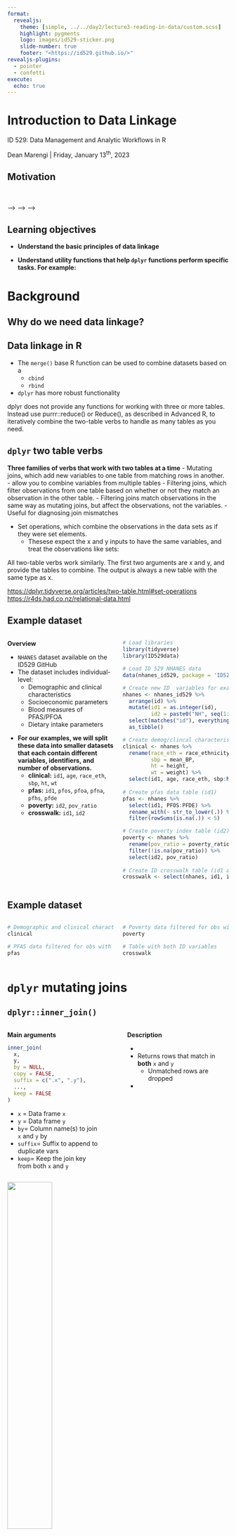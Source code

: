```yaml
---
format: 
  revealjs:
    theme: [simple, ../../day2/lecture3-reading-in-data/custom.scss]
    highlight: pygments
    logo: images/id529-sticker.png
    slide-number: true
    footer: "<https://id529.github.io/>"
revealjs-plugins:
  - pointer
  - confetti
execute: 
  echo: true
---
```


# Introduction to Data Linkage {.white-title .white-code background-image="images/bg-no-planet.png" background-size="110%"}

::: {.white-15-pt}
ID 529: Data Management and Analytic Workflows in R
:::

::: {.white-12-pt}
Dean Marengi \| Friday, January 13<sup>th</sup>, 2023
:::

## Motivation {.smaller}
<!-- -   **We've now learned a bit about:** -->
<!--   -   [Data manipulation] using `dplyr`  -->
<!--   -   Leveraging tidyverse and other packages for working with specific data types -->
<!--       -   Dates and times, factors -->
<!--       -   Text data -->

<br>

<!-- -   **Up until now, we've really only considered working with a single dataset** -->
<!--     -   We are often interested in combining data from multiple different files or sources -->
<!--     -   Base R, `dplyr`, and other packages have functions for combining datasets -->
<!--     <!-- -   We can leverage these R packages to: --> -->
<!--     <!--     -   Write efficient R code to perform most data manipulation tasks --> -->
<!--     <!--     -   Chain together data manipulation operations in a logical, concise sequence --> -->

## Learning objectives {.smaller}

-   **Understand the basic principles of data linkage **
    <!-- -    -->
    <!-- - -->
    
::: {.small-break}
:::

-   **Understand utility functions that help `dplyr` functions perform specific tasks. For example:**
    <!-- -   Performing column- and row-wise operations -->
    <!-- -   Modifying data based on conditional logic -->

::: {.small-break}
:::

<!-- -  **Learn how to implement `dplyr` functions to prepare data for analysis** -->
<!--     -   Identifying and correcting data quality issues -->
<!--     -   Restructuring and organizing data -->
<!--     -   Deriving new variables -->

# Background {.white-title .white-code background-image="images/bg-no-planet.png" background-size="110%"}

## Why do we need data linkage? {.smaller}


<!-- ![](images/dplyr-join-venn.png){.absolute height="40%" left="0%" bottom="8%"} -->

## Data linkage in R {.smaller}

-   The `merge()` base R function can be used to combine datasets based on a 
    - `cbind`
    -  `rbind`
    
-   `dplyr` has more robust functionality 

dplyr does not provide any functions for working with three or more tables. Instead use purrr::reduce() or Reduce(), as described in Advanced R, to iteratively combine the two-table verbs to handle as many tables as you need.

## `dplyr` two table verbs 


**Three families of verbs that work with two tables at a time**
-   Mutating joins, which add new variables to one table from matching rows in another.
    -   allow you to combine variables from multiple tables
-   Filtering joins, which filter observations from one table based on whether or not they match an observation in the other table.
    -   Filtering joins match observations in the same way as mutating joins, but affect the observations, not the variables.
    -   Useful for diagnosing join mismatches

-   Set operations, which combine the observations in the data sets as if they were set elements.
    -   Thesese expect the x and y inputs to have the same variables, and treat the observations like sets:   

All two-table verbs work similarly. The first two arguments are x and y, and provide the tables to combine. The output is always a new table with the same type as x.

::: aside
<https://dplyr.tidyverse.org/articles/two-table.html#set-operations>
<https://r4ds.had.co.nz/relational-data.html>
:::

## Example dataset {.smaller}

:::: {.columns}
::: {.column width=50%}
**Overview**

-   `NHANES` dataset available on the ID529 GitHub
-   The dataset includes individual-level:
    -   Demographic and clinical characteristics
    -   Socioeconomic parameters 
    -   Blood measures of PFAS/PFOA
    -   Dietary intake parameters
  
::: {.small-break}
:::

-   **For our examples, we will split these data into smaller datasets that each contain different variables,  identifiers, and number of observations.**
    -   **clinical:** `id1`, `age`, `race_eth`, `sbp`, `ht`, `wt`
    -   **pfas:** `id1`, `pfos`, `pfoa`, `pfna`, `pfhs`, `pfde`
    -   **poverty:** `id2`, `pov_ratio`
    -   **crosswalk:** `id1`, `id2`
:::

::: {.column width=50%}
```r
# Load libraries
library(tidyverse)
library(ID529data)

# Load ID 529 NHANES data 
data(nhanes_id529, package = 'ID529data')

# Create new ID  variables for examples
nhanes <- nhanes_id529 %>% 
  arrange(id) %>% 
  mutate(id1 = as.integer(id),
         id2 = paste0("NH", seq(1:nrow(.)) + 2 * 10^4)) %>% 
  select(matches("id"), everything()) %>% 
  as_tibble()

```

```r
# Create demog/clincal characteristics table (id1)
clinical <- nhanes %>%
  rename(race_eth = race_ethnicity,
         sbp = mean_BP, 
         ht = height,
         wt = weight) %>%
  select(id1, age, race_eth, sbp:ht)
  
# Create pfas data table (id1)
pfas <- nhanes %>% 
  select(id1, PFOS:PFDE) %>% 
  rename_with(~ str_to_lower(.)) %>%
  filter(rowSums(is.na(.)) < 5)

# Create poverty index table (id2)
poverty <- nhanes %>% 
  rename(pov_ratio = poverty_ratio) %>% 
  filter(!is.na(pov_ratio)) %>%
  select(id2, pov_ratio)
  
# Create ID crosswalk table (id1 and id2)
crosswalk <- select(nhanes, id1, id2)
```


:::
::::

## Example dataset {.smaller}

:::: {.columns}

::: {.column width=50%}
```r
# Demographic and clinical characteristics
clinical

# PFAS data filtered for obs with data
pfas
```
:::

::: {.column width=50%}
```r
# Poverty data filtered for obs with data
poverty

# Table with both ID variables
crosswalk
```
:::
::::

# `dplyr` mutating joins {.white-title .white-code background-image="images/bg-no-planet.png" background-size="110%"}

## `dplyr::inner_join()` {.smaller}

:::: {.columns}
::: {.column width="45%"}
**Main arguments**

```r
inner_join(
  x,
  y,
  by = NULL,
  copy = FALSE,
  suffix = c(".x", ".y"),
  ...,
  keep = FALSE
)
```

-   `x` = Data frame `x`
-   `y` = Data frame `y`
-   `by`= Column name(s) to join `x` and `y` by
-   `suffix`= Suffix to append to duplicate vars
-   `keep`= Keep the join key from both `x` and `y`
::: 

::: {.column width="5%"}
<br>
:::

::: {.column width="50%"}
**Description**

-   
-   Returns rows that match in **both** `x` and `y`
    -   Unmatched rows are dropped
-   

:::
::::

![](images/inner-join.gif){.absolute right="7%" bottom="0%" height="45%"}

::: aside
Gif Source: <https://github.com/gadenbuie/tidyexplain>
:::

## `dplyr::inner_join()` example 1 {.smaller}




<!-- # ```{r, echo=T} -->

<!-- # print(df_x, n = 5) -->


<!-- # glimpse50(df_x) -->
<!-- # glimpse50(df_y) -->
<!-- #  -->
<!-- # # Join the two data frames back together by the ID variable -->
<!-- # inner_join(df_x, df_y, by = "id") %>%  -->
<!-- #   glimpse50() -->
<!-- #| output-location: column -->

<!-- # Split original data into two data frames with  -->
<!-- # different variables and preserve all -->
<!-- # observations in the original dataset -->
<!-- # df_x <- select(nhanes_id529, id, age, mean_BP:height) -->
<!-- #  -->
<!-- # df_y <- select(nhanes_id529, id, PFAS_total) -->
<!-- #  -->
<!-- # # Join the two data frames back together by the ID variable -->
<!-- # inner_join(df_x, df_y, by = "id") %>%  -->
<!-- #   glimpse50() -->
<!-- ``` -->


## `dplyr::left_join()` {.smaller}



:::: {.columns}
::: {.column width="45%"}
**Main arguments**

```r
left_join(
  x,
  y,
  by = NULL,
  copy = FALSE,
  suffix = c(".x", ".y"),
  ...,
  keep = FALSE
)
```

-   `x` = text
-   `y` = text
-   `by`= text
-   `copy`= text
-   `suffix`= text
-   `...`= text
-   `keep`= text
::: 

::: {.column width="5%"}
<br>
:::

::: {.column width="50%"}
**Description**

-   Replaces a matched pattern
-   Returns input vector (with replacements)
  -   `str_replace()`: Replace first match
-   Returns input vector (with replacements)
-   Returns input vector (with replacements)
:::
::::


![](images/left-join.gif){.absolute right="7%" bottom="0%" height="45%"}

::: aside
Gif Source: <https://github.com/gadenbuie/tidyexplain>
:::


## `dplyr::right_join()` {.smaller}

:::: {.columns}
::: {.column width="45%"}
**Main arguments**

```r
right_join(
  x,
  y,
  by = NULL,
  copy = FALSE,
  suffix = c(".x", ".y"),
  ...,
  keep = FALSE
)

```

-   `x` = text
-   `y` = text
-   `by`= text
-   `copy`= text
-   `suffix`= text
-   `...`= text
-   `keep`= text
::: 

::: {.column width="5%"}
<br>
:::

::: {.column width="50%"}
**Description**

-   Replaces a matched pattern
-   Returns input vector (with replacements)
  -   `str_replace()`: Replace first match
-   Returns input vector (with replacements)
-   Returns input vector (with replacements)
:::
::::

![](images/right-join.gif){.absolute right="7%" bottom="0%" height="45%"}

::: aside
Gif Source: <https://github.com/gadenbuie/tidyexplain>
:::


## `dplyr::full_join()` {.smaller}

:::: {.columns}
::: {.column width="45%"}
**Main arguments**

```r
full_join(
  x,
  y,
  by = NULL,
  copy = FALSE,
  suffix = c(".x", ".y"),
  ...,
  keep = FALSE
)
```

-   `x` = text
-   `y` = text
-   `by`= text
-   `copy`= text
-   `suffix`= text
-   `...`= text
-   `keep`= text
::: 

::: {.column width="5%"}
<br>
:::

::: {.column width="50%"}
**Description**

-   Replaces a matched pattern
-   Returns input vector (with replacements)
  -   `str_replace()`: Replace first match
-   Returns input vector (with replacements)
-   Returns input vector (with replacements)
:::
::::

![](images/full-join.gif){.absolute right="7%" bottom="0%" height="45%"}

::: aside
Gif Source: <https://github.com/gadenbuie/tidyexplain>
:::

# `dplyr` filtering joins {.white-title .white-code background-image="images/bg-no-planet.png" background-size="110%"}

## `dplyr::semi_join()` {.smaller}

:::: {.columns}
::: {.column width="45%"}

**Main arguments**

```r
semi_join(x, 
          y, 
          by = NULL, 
          copy = FALSE, 
          ...)
```

-   `x` = text
-   `y` = text
-   `by`= text
-   `copy`= text
-   `...`= text
::: 

::: {.column width="5%"}
<br>
:::

::: {.column width="50%"}
**Description**

-   Replaces a matched pattern
-   Returns input vector (with replacements)
  -   `str_replace()`: Replace first match
-   Returns input vector (with replacements)
-   Returns input vector (with replacements)
:::
::::

![](images/semi-join.gif){.absolute right="7%" bottom="0%" height="45%"}

::: aside
Gif Source: <https://github.com/gadenbuie/tidyexplain>
:::


## `dplyr::anti_join()` {.smaller}

:::: {.columns}
::: {.column width="45%"}

**Main arguments**

```r
anti_join(x, 
          y, 
          by = NULL, 
          copy = FALSE, 
          ...)
```

-   `x` = text
-   `y` = text
-   `by`= text
-   `copy`= text
-   `...`= text
::: 

::: {.column width="5%"}
<br>
:::

::: {.column width="50%"}
**Description**

-   Replaces a matched pattern
-   Returns input vector (with replacements)
  -   `str_replace()`: Replace first match
-   Returns input vector (with replacements)
-   Returns input vector (with replacements)
:::
::::

![](images/anti-join.gif){.absolute right="7%" bottom="0%" height="45%"}

::: aside
Gif Source: <https://github.com/gadenbuie/tidyexplain>
:::

# `dplyr` set operations {.white-title .white-code background-image="images/bg-no-planet.png" background-size="110%"}

## `dplyr::intersect()` {.smaller}

:::: {.columns}
::: {.column width="45%"}

**Main arguments**

```r
intersect(x, y, ...)
```

-   `x` = text
-   `y` = text
-   `...`= text
::: 

::: {.column width="5%"}
<br>
:::

::: {.column width="50%"}
**Description**

-   Replaces a matched pattern
-   Returns input vector (with replacements)
  -   `str_replace()`: Replace first match
-   Returns input vector (with replacements)
-   Returns input vector (with replacements)
:::
::::

![](images/intersect.gif){.absolute right="7%" bottom="0%" height="45%"}

::: aside
Gif Source: <https://github.com/gadenbuie/tidyexplain>
:::


## `dplyr::union()` {.smaller}

:::: {.columns}
::: {.column width="45%"}

**Main arguments**

```r
union(x, y, ...)
```

-   `x` = text
-   `y` = text
-   `...`= text
::: 

::: {.column width="5%"}
<br>
:::

::: {.column width="50%"}
**Description**

-   Replaces a matched pattern
-   Returns input vector (with replacements)
  -   `str_replace()`: Replace first match
-   Returns input vector (with replacements)
-   Returns input vector (with replacements)
:::
::::

![](images/union.gif){.absolute right="7%" bottom="0%" height="45%"}

::: aside
Gif Source: <https://github.com/gadenbuie/tidyexplain>
:::

## `dplyr::setdiff()` {.smaller}

:::: {.columns}
::: {.column width="45%"}

**Main arguments**

```r
setdiff(x, y, ...)
```

-   `x` = text
-   `y` = text
-   `...`= text
::: 

::: {.column width="5%"}
<br>
:::

::: {.column width="50%"}
**Description**

-   Replaces a matched pattern
-   Returns input vector (with replacements)
  -   `str_replace()`: Replace first match
-   Returns input vector (with replacements)
-   Returns input vector (with replacements)
:::
::::

![](images/set-diff-rev.gif){.absolute right="7%" bottom="0%" height="45%"}

::: aside
Gif Source: <https://github.com/gadenbuie/tidyexplain>
:::

# Case Study {.white-title .white-code background-image="images/bg-no-planet.png" background-size="110%"}

## Case study

## Key takeaways {.smaller}
  
## Resources {.smaller}
`dplyr` Vignette: <https://dplyr.tidyverse.org/articles/two-table.html>
R for Data Science: <https://r4ds.had.co.nz/relational-data.html>
  
  